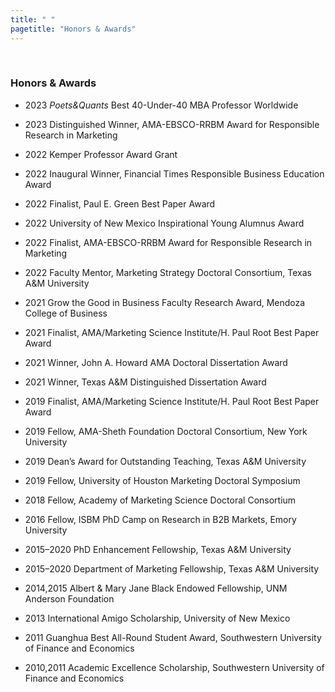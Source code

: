 ```yaml
---
title: " "
pagetitle: "Honors & Awards"
---
```

<p>&nbsp;</p>

### Honors & Awards
-  2023  *Poets&Quants* Best 40-Under-40 MBA Professor Worldwide  
-  2023  Distinguished Winner, AMA-EBSCO-RRBM Award for Responsible Research in Marketing
-  2022  Kemper Professor Award Grant
-  2022	 Inaugural Winner, Financial Times Responsible Business Education Award
-  2022	 Finalist, Paul E. Green Best Paper Award

-  2022	 University of New Mexico Inspirational Young Alumnus Award 
-  2022	 Finalist, AMA-EBSCO-RRBM Award for Responsible Research in Marketing
-  2022	 Faculty Mentor, Marketing Strategy Doctoral Consortium, Texas A&M University
-  2021	 Grow the Good in Business Faculty Research Award, Mendoza College of Business
-  2021	 Finalist, AMA/Marketing Science Institute/H. Paul Root Best Paper Award 

-  2021	 Winner, John A. Howard AMA Doctoral Dissertation Award
-  2021	 Winner, Texas A&M Distinguished Dissertation Award
-  2019	 Finalist, AMA/Marketing Science Institute/H. Paul Root Best Paper Award
-  2019	 Fellow, AMA-Sheth Foundation Doctoral Consortium, New York University 
-  2019	 Dean’s Award for Outstanding Teaching, Texas A&M University 
-  2019	 Fellow, University of Houston Marketing Doctoral Symposium
-  2018	 Fellow, Academy of Marketing Science Doctoral Consortium
-  2016	 Fellow, ISBM PhD Camp on Research in B2B Markets, Emory University
-  2015–2020	 PhD Enhancement Fellowship, Texas A&M University
-  2015–2020	 Department of Marketing Fellowship, Texas A&M University
-  2014,2015	 Albert & Mary Jane Black Endowed Fellowship, UNM Anderson Foundation
-  2013	 International Amigo Scholarship, University of New Mexico                                               
-  2011  Guanghua Best All-Round Student Award, Southwestern University of Finance and Economics                     
-  2010,2011	 Academic Excellence Scholarship, Southwestern University of Finance and Economics





